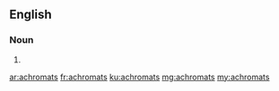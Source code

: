 ==English==

===Noun===
{{head|en|noun plural form}}

# {{plural of|achromat|lang=en}}

[[ar:achromats]]
[[fr:achromats]]
[[ku:achromats]]
[[mg:achromats]]
[[my:achromats]]